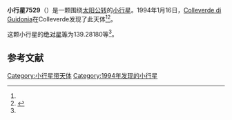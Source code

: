{{Infobox planet
| bgcolour = #FFFFC0
| name = 7529 Vagnozzi
| symbol = 
| image = 
| caption = 
| discovery = yes
| discovery_ref = 
| discoverer = [[Colleverde_di_Guidonia|Colleverde di Guidonia]]
| discovery_site = [[Colleverde|Colleverde]] 
| discovered = 1994年1月16日
| designations = yes
| mp_name = 
| named_after = 
| alt_names = 1994 BC/ 1969 TK5 / 1988 PP3 / 1997 CE7
| mp_category = [[主带小行星|主带小行星]]
| orbit_ref = <ref name="a">[http://ssd.jpl.nasa.gov/sbdb.cgi?sstr=7529 7529 Vagnozzi] {{Wayback|url=http://ssd.jpl.nasa.gov/sbdb.cgi?sstr=7529 |date=20210810195255 }}，小行星數據庫瀏覽器（JPL Small-Body Database Browser）－[[美国国家航空航天局|美国国家航空航天局]]喷气推进实验室</ref>
| epoch = 2456400.5 (2013年4月18日更新)
| aphelion = {{convert|2.7452608|AU|km|3|abbr=on|lk=out}}
| perihelion = {{convert|2.1695792|AU|km|3|abbr=on}}
| semimajor = {{convert|2.4574200|AU|km|3|abbr=on}}
| eccentricity = 0.1171313
| period = 1407.075833 [[日|日]]<br />3.85[[儒略年|儒略年]]
| avg_speed = 
| inclination = 3.76622
| asc_node = 201.24013
| mean_anomaly = 
| arg_peri = 139.28180
| satellites = 
| physical_characteristics = yes
| dimensions = 
| mass = 
| density = 
| surface_grav = 
| escape_velocity = 
| sidereal_day = 
| axial_tilt = 
| pole_ecliptic_lat = 
| pole_ecliptic_lon = 
| albedo = 
| temperatures= 
| temp_name1 = 
| mean_temp_1 = 
| max_temp_1 = 
| temp_name2 = 
| max_temp_2 = 
| spectral_type = 
| abs_magnitude = 139.28180
}}

'''小行星7529'''（{{lang-en|7529 Vagnozzi}}）是一颗围绕[[太阳|太阳]][[公转|公转]]的[[小行星|小行星]]。1994年1月16日，[[Colleverde_di_Guidonia|Colleverde di Guidonia]]在Colleverde发现了此天体<ref name="a" /><ref>{{cite news|title=小行星列表|url=http://cfa-www.harvard.edu/iau/lists/NumberedMPs.txt|accessdate=2013-07-08|newspaper=哈佛大学|archive-date=2008-05-17|archive-url=https://web.archive.org/web/20080517010638/http://cfa-www.harvard.edu/iau/lists/NumberedMPs.txt|dead-url=no}}</ref>。

这颗小行星的[[绝对星等|绝对星等]]为139.28180等<ref name="a" />。

==参考文献==
{{reflist}}
{{Minor Planet Number|[[小行星7528|小行星7528]]|[[小行星7530|小行星7530]]}}

{{小天体}}

[[Category:小行星带天体|Category:小行星带天体]]
[[Category:1994年发现的小行星|Category:1994年发现的小行星]]

{{asteroid-stub}}